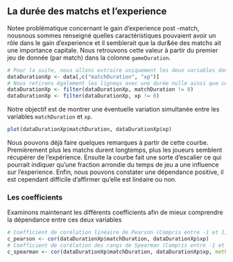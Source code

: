 ## La durée des matchs et l'experience

Notee problématique concernant le gain d'experience post -match, nousnous sommes renseigné quelles caractéristiques pouvaient avoir un rôle dans le gain d'experience et il semblerait que la dur&ée des matchs ait une importance capitale. Nous retrouvons cette valeur à partir du premier jeu de donnée (par match) dans la colonne `gameDuration`.<!-- TODO : completer introduction -->

```r
# Pour la suite, nous allons extraire uniquement les deux variables dont nous avons besoin
dataDurationXp <- data[,c("matchDuration", "xp")]
# Nous retirons également les ligneqs avec une durée nulle ainsi que celles avec un xp nul, car ce sont des cas ou le joueur ne jouaut pas ou  le match ne s'est pas lancé.
dataDurationXp <- filter(dataDurationXp, matchDuration != 0)
dataDurationXp <- filter(dataDurationXp, xp != 0)
```

Notre objectif est de montrer une éventuelle variation simultanée entre les variables `matchDuration` et `xp`.

```r
plot(dataDurationXp$matchDuration, dataDurationXp$xp)
```

Nous pouvons déjà faire quelques remarques à partir de cette courbe. Premièrement plus les matchs durent longtemps, plus les joueurs semblent récupérer de l'expérience. Ensuite la courbe fait une sorte d'escalier ce qui pourrait indiquer qu'une fraction arrondie du temps de jeu a une influence sur l'experience. Enfin, nous pouvons constater une dépendance positive, il est cependant difficile d'affirmer qu'elle est linéaire ou non.

### Les coefficients
Examinons maintenant les différents coefficients afin de mieux comprendre la dépendance entre ces deux variables

```r
# Coefficient de corélation linéaire de Pearson (Compris entre -1 et 1, si la valeur absolue du coefficient est plus proche de 1 qu de 0, il y a une dépendance linéaire)
c_pearson <- cor(dataDurationXp$matchDuration, dataDurationXp$xp)
# Coefficient de corélation des rangs de Spearman (Compris entre -1 et 1, si la valeur absolue du coefficient est plus proche de 1 qu de 0, il y a une liaison monotone (si négatif, la liaison est inverse))
c_spearman <- cor(dataDurationXp$matchDuration, dataDurationXp$xp, method = "spearman")
```



























